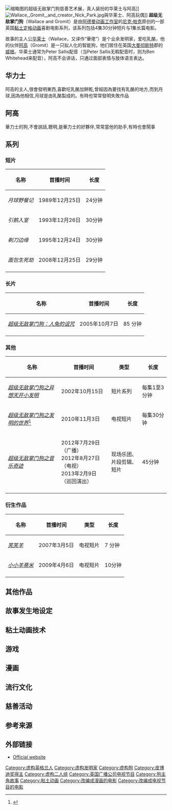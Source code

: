 {{expand|time=2013-06-29T07:25:00+00:00}}
{{noteTA
|T=zh-tw:酷狗寶貝;zh-cn:超级无敌掌门狗;zh-hk:超級無敵掌門狗;
|1=zh-tw:酷狗寶貝;zh-cn:超级无敌掌门狗;zh-hk:超級無敵掌門狗;
|2=zh-hans:超级无敌掌门狗：人兔的诅咒;zh-hk:超級無敵掌門狗之世紀大騙兔;zh-tw:酷狗寶貝之魔兔詛咒;
|3=zh-hans:引鹅入室; zh-hk:著錯褲;
|4=zh-hans:剃刀边缘; zh-hk:險過剃頭;
}}
{{Infobox television
| show_name            =超级无敌掌门狗<br /> Wallace and Gromit
| image                = 
| caption              = 
| genre                = [[黏土动画|黏土动画]][[喜剧|喜剧]]
| runtime              = {{Plainlist |
* 4 x 30 minutes
* 10 x 2 minutes
* 1 x 85 minutes
}}
| creator              = [[尼克·帕克|尼克·帕克]]
| producer             = {{Plainlist |
* [[彼得·洛德|彼得·洛德]]
* Soozy Mealing
* [[David_Sproxton|David Sproxton]]
}}
| writer               = {{Plainlist |
* [[Bob_Baker_(scriptwriter)|Bob Baker]]
* Nick Park
* [[Steve_Box|Steve Box]]
* [[Mark_Burton_(writer)|Mark Burton]]
}}
| director             = {{Plainlist |
* Nick Park
* Steve Box
}}
| theme_music_composer = [[Julian_Nott|Julian Nott]]
| opentheme            = 超级无敌掌门狗（Wallace and Gromit）
| composer             = Julian Nott
| location             = [[英国|英国]][[萨默塞特郡|萨默塞特郡]][[布里斯托尔|布里斯托尔]]
| starring             = {{Plainlist |
* [[Peter_Sallis|Peter Sallis]]
* [[Ben_Whitehead|Ben Whitehead]]
}}
| country              ={{UK}}| network              = {{Plainlist |
* [[BBC_One|BBC One]]
* [[BBC_Two|BBC Two]]
* [[KidsCo|KidsCo]]
* [[威尔斯第四台|威尔斯第四台]]（[[BBC威尔士|BBC威尔士]]）
}}
| picture_format       = {{Plainlist |
* [[4:3|4:3]] (1989 – 1995)
* [[16:9|16:9]] (2002 – 2010)
}}
| cinematography       = {{Plainlist |
* Andy MacCormack
* [[Dave_Alex_Riddett|Dave Alex Riddett]]
}}
| company              = {{Plainlist |
* [[阿德曼动画|阿德曼动画]]
* [[梦工厂动画|梦工厂动画]] (电影)
}}
| first_aired          = 1989年12月25日| last_aired           =  现在
| num_episodes         = {{Plainlist |
* 4集：30分钟
* 11 ：超短篇
* 1集：[[逍遥音乐会|逍遥音乐会]]特别片
* 1集：电影
}}
| list_episodes        = 
| website              = http://www.wallaceandgromit.com
| website_title        =官方网站| language             = 英语
| related              = {{Plainlist |
* ''[[小羊肖恩|小羊肖恩]]''
* ''[[小小羊蒂米|小小羊蒂米]]''
}}
}}
[[File:Wallace_and_Gromit_costumes.jpeg|缩略图]]的超级无敌掌门狗慈善艺术展，真人装扮的华莱士与阿高]]
[[Image:Wallace,_Gromit,_and_creator_Nick_Park.jpg|thumb]]與华莱士、阿高玩偶]]
'''超级无敌掌门狗'''（Wallace and Gromit）是由[[阿德曼动画|阿德曼动画工作室]]的[[尼克·帕克|尼克·帕克]]原创的一部英国[[黏土动画|黏土]][[定格动画|定格动画]]喜剧电影系列，该系列包括4集30分钟短片与1集长篇电影。

故事的主人公[[#华莱士|华莱士]]（Wallace，又译作“華佬”）是个业余发明家，爱吃乳酪，他的伙伴[[#阿高|阿高]]（Gromit）是一只拟人化的智能狗，他们居住在英国[[大曼彻斯特|大曼彻斯特]]郡的[[威根|威根]]。华莱士通常为Peter Sallis配音（当Peter Sallis无暇配音时，则为Ben Whitehead来配音），阿高不会讲话，只通过面部表情与肢体语言表达。

== 华力士 ==
阿高的主人,很會發明東西,喜歡吃乳酪加餅乾,曾經因為要找有乳酪的地方,而到月球,因為他相信,月球是由乳酪製成的。有時也常常發明失敗作品

== 阿高 ==
華力士的狗,不會說話,聰明,是華力士的好夥伴,常常當他的助手,有時也會鬧事

== 系列 ==

===短片===
{| border="2" cellpadding="4" cellspacing="0" style="margin: 1em 1em 1em 0; background: #f9f9f9; border: 1px #aaa solid; border-collapse: collapse; font-size: 95%;"
|- bgcolor="#B0C4DE" align="center"
! 名称
! 首播时间
! 长度
|-
| ''月球野餐记''
| 1989年12月25日
| 24分钟
|-
| ''引鹅入室''
| 1993年12月26日
| 30分钟
|-
| ''剃刀边缘''
| 1995年12月24日
| 30分钟
|-
| ''面包生死劫''
| 2008年12月25日
| 29分钟
|-
|}

===长片===
{| border="2" cellpadding="4" cellspacing="0" style="margin: 1em 1em 1em 0; background: #f9f9f9; border: 1px #aaa solid; border-collapse: collapse; font-size: 95%;"
|- bgcolor="#B0C4DE" align="center"
! 名称
! 首播时间
! 长度
|-
| ''[[酷狗宝贝之魔兔诅咒|超级无敌掌门狗：人兔的诅咒]]''
| 2005年10月7日
| 85 分钟
|-
|}

===其他===
{| border="2" cellpadding="4" cellspacing="0" style="margin: 1em 1em 1em 0; background: #f9f9f9; border: 1px #aaa solid; border-collapse: collapse; font-size: 95%;"
|- bgcolor="#B0C4DE" align="center"
! 名称
! 首播时间
! 类型
! 长度
|-
| ''[[超级无敌掌门狗之异想天开小发明|超级无敌掌门狗之异想天开小发明]]''
| 2002年10月15日
| 短片系列
| 每集1至3分钟
|-
| ''[[超级无敌掌门狗之发明的世界|超级无敌掌门狗之发明的世界]]''<ref>{{Cite news|last=Holmwood|first=Leigh|url=http://www.guardian.co.uk/media/2009/aug/29/wallac-gromit-world-inventions|title=Wallace and Gromit to present BBC1 science and inventions show|publisher=''[[The_Guardian|The Guardian]]''|date=29 August 2009|accessdate=29 August 2009 | location=London}}</ref>
| 2010年11月3日
| 电视短片
| 每集30分钟
|-
| ''[[超级无敌掌门狗之音乐奇迹|超级无敌掌门狗之音乐奇迹]]''
| 2012年7月29日（广播）<br>2012年8月27日（电视）<br>2013年2月9日（巡回演出）
| 现场乐团、<br/>片段剪辑、短片
| 45分钟
|-
|}

===衍生作品===
{| border="2" cellpadding="4" cellspacing="0" style="margin: 1em 1em 1em 0; background: #f9f9f9; border: 1px #aaa solid; border-collapse: collapse; font-size: 95%;"
|- bgcolor="#B0C4DE" align="center"
! 名称
! 首播时间
! 类型
! 长度
|-
| ''[[笑笑羊|笑笑羊]]''
| 2007年3月5日
| 电视短片
| 7 分钟
|-
| ''[[小小羊蒂米|小小羊蒂米]]''
| 2009年4月6日
| 电视短片
| 10分钟
|-
|}

== 其他作品 ==

== 故事发生地设定 ==
== 粘土动画技术 ==
== 游戏 ==
== 漫画 ==
== 流行文化 ==
== 慈善活动 ==

==参考来源==
{{Reflist}}

==外部链接==
* [http://www.wallaceandgromit.com/ Official website]
{{portal bar|英国|电视|电影}}

{{DEFAULTSORT:Wallace and Gromit}}
[[Category:虚构英格兰人|Category:虚构英格兰人]]
[[Category:虚构发明家|Category:虚构发明家]]
[[Category:虚构狗|Category:虚构狗]]
[[Category:皮博迪奖得主|Category:皮博迪奖得主]]
[[Category:虚构二人组|Category:虚构二人组]]
[[Category:英国广播公司电视节目|Category:英国广播公司电视节目]]
[[Category:狗主角故事|Category:狗主角故事]]
[[Category:粘土动画|Category:粘土动画]]
[[Category:改编成漫画的电影|Category:改编成漫画的电影]]
[[Category:改编成电视节目的电影|Category:改编成电视节目的电影]]